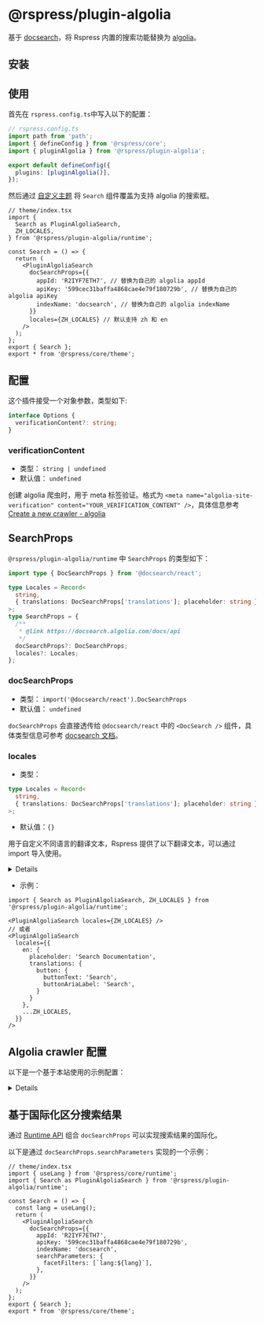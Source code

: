 # @rspress/plugin-algolia <SourceCode href="https://github.com/web-infra-dev/rspress/tree/main/packages/plugin-algolia" />


基于 [docsearch](https://docsearch.algolia.com)，将 Rspress 内置的搜索功能替换为 [algolia](https://www.algolia.com/)。

## 安装


<PackageManagerTabs command="add @rspress/plugin-algolia -D" />

## 使用

首先在 `rspress.config.ts`中写入以下的配置：

```ts
// rspress.config.ts
import path from 'path';
import { defineConfig } from '@rspress/core';
import { pluginAlgolia } from '@rspress/plugin-algolia';

export default defineConfig({
  plugins: [pluginAlgolia()],
});
```

然后通过 [自定义主题](/ui/custom-theme) 将 `Search` 组件覆盖为支持 algolia 的搜索框。

```tsx
// theme/index.tsx
import {
  Search as PluginAlgoliaSearch,
  ZH_LOCALES,
} from '@rspress/plugin-algolia/runtime';

const Search = () => {
  return (
    <PluginAlgoliaSearch
      docSearchProps={{
        appId: 'R2IYF7ETH7', // 替换为自己的 algolia appId
        apiKey: '599cec31baffa4868cae4e79f180729b', // 替换为自己的 algolia apiKey
        indexName: 'docsearch', // 替换为自己的 algolia indexName
      }}
      locales={ZH_LOCALES} // 默认支持 zh 和 en
    />
  );
};
export { Search };
export * from '@rspress/core/theme';
```

## 配置

这个插件接受一个对象参数，类型如下:

```ts
interface Options {
  verificationContent?: string;
}
```

### verificationContent

- 类型： `string | undefined`
- 默认值： `undefined`

创建 algolia 爬虫时，用于 meta 标签验证。格式为 `<meta name="algolia-site-verification" content="YOUR_VERIFICATION_CONTENT" />`，具体信息参考 [Create a new crawler - algolia](https://www.algolia.com/doc/tools/crawler/getting-started/create-crawler/#dns)

## SearchProps

`@rspress/plugin-algolia/runtime` 中 `SearchProps` 的类型如下：

```ts
import type { DocSearchProps } from '@docsearch/react';

type Locales = Record<
  string,
  { translations: DocSearchProps['translations']; placeholder: string }
>;
type SearchProps = {
  /**
   * @link https://docsearch.algolia.com/docs/api
   */
  docSearchProps?: DocSearchProps;
  locales?: Locales;
};
```

### docSearchProps

- 类型： `import('@docsearch/react').DocSearchProps`
- 默认值： `undefined`

`docSearchProps` 会直接透传给 `@docsearch/react` 中的 `<DocSearch />` 组件，具体类型信息可参考 [docsearch 文档](https://docsearch.algolia.com/docs/api)。

### locales

- 类型：

```ts
type Locales = Record<
  string,
  { translations: DocSearchProps['translations']; placeholder: string }
>;
```

- 默认值：`{}`

用于自定义不同语言的翻译文本，Rspress 提供了以下翻译文本，可以通过 import 导入使用。

<details>

```ts
export const ZH_LOCALES: Locales = {
  zh: {
    placeholder: '搜索文档',
    translations: {
      button: {
        buttonText: '搜索',
        buttonAriaLabel: '搜索',
      },
      modal: {
        searchBox: {
          clearButtonTitle: '清除查询条件',
          clearButtonAriaLabel: '清除查询条件',
          closeButtonText: '取消',
          closeButtonAriaLabel: '取消',
        },
        startScreen: {
          recentSearchesTitle: '搜索历史',
          noRecentSearchesText: '没有搜索历史',
          saveRecentSearchButtonTitle: '保存至搜索历史',
          removeRecentSearchButtonTitle: '从搜索历史中移除',
          favoriteSearchesTitle: '收藏',
          removeFavoriteSearchButtonTitle: '从收藏中移除',
        },
        errorScreen: {
          titleText: '无法获取结果',
          helpText: '你可能需要检查你的网络连接',
        },
        footer: {
          selectText: '选择',
          navigateText: '切换',
          closeText: '关闭',
          poweredByText: '搜索提供者',
        },
        noResultsScreen: {
          noResultsText: '无法找到相关结果',
          suggestedQueryText: '你可以尝试查询',
          reportMissingResultsText: '你认为该查询应该有结果？',
          reportMissingResultsLinkText: '点击反馈',
        },
      },
    },
  },
} as const;
```

</details>

- 示例：

```tsx
import { Search as PluginAlgoliaSearch, ZH_LOCALES } from '@rspress/plugin-algolia/runtime';

<PluginAlgoliaSearch locales={ZH_LOCALES} />
// 或者
<PluginAlgoliaSearch
  locales={{
    en: {
      placeholder: 'Search Documentation',
      translations: {
        button: {
          buttonText: 'Search',
          buttonAriaLabel: 'Search',
        }
      }
    },
    ...ZH_LOCALES,
  }}
/>
```

## Algolia crawler 配置

以下是一个基于本站使用的示例配置：

<details>

```tsx
new Crawler({
  appId: 'YOUR_APP_ID',
  apiKey: 'YOUR_API_KEY',
  rateLimit: 8,
  maxDepth: 10,
  startUrls: ['https://rspress.rs'],
  sitemaps: ['https://rspress.rs/sitemap.xml'],
  discoveryPatterns: ['https://rspress.rs/**'],
  actions: [
    {
      indexName: 'doc_search_rspress_pages',
      pathsToMatch: ['https://rspress.rs/**'],
      recordExtractor: ({ $, helpers }) => {
        const lvl0 =
          $('.rspress-nav-menu-item.rspress-nav-menu-item-active')
            .first()
            .text() || 'Documentation';

        return helpers.docsearch({
          recordProps: {
            lvl0: {
              selectors: '',
              defaultValue: lvl0,
            },
            lvl1: '.rspress-doc h1',
            lvl2: '.rspress-doc h2',
            lvl3: '.rspress-doc h3',
            lvl4: '.rspress-doc h4',
            lvl5: '.rspress-doc h5',
            lvl6: '.rspress-doc pre > code', // 如果要搜索到代码块中的内容，增加这一行
            content: '.rspress-doc p, .rspress-doc li',
          },
          indexHeadings: true,
          aggregateContent: true,
          recordVersion: 'v3',
        });
      },
    },
  ],
  initialIndexSettings: {
    doc_search_rspress_pages: {
      attributesForFaceting: ['type', 'lang'],
      attributesToRetrieve: [
        'hierarchy',
        'content',
        'anchor',
        'url',
        'url_without_anchor',
        'type',
      ],
      attributesToHighlight: ['hierarchy', 'content'],
      attributesToSnippet: ['content:10'],
      camelCaseAttributes: ['hierarchy', 'content'],
      searchableAttributes: [
        'unordered(hierarchy.lvl0)',
        'unordered(hierarchy.lvl1)',
        'unordered(hierarchy.lvl2)',
        'unordered(hierarchy.lvl3)',
        'unordered(hierarchy.lvl4)',
        'unordered(hierarchy.lvl5)',
        'unordered(hierarchy.lvl6)',
        'content',
      ],
      distinct: true,
      attributeForDistinct: 'url',
      customRanking: [
        'desc(weight.pageRank)',
        'desc(weight.level)',
        'asc(weight.position)',
      ],
      ranking: [
        'words',
        'filters',
        'typo',
        'attribute',
        'proximity',
        'exact',
        'custom',
      ],
      highlightPreTag: '<span class="algolia-docsearch-suggestion--highlight">',
      highlightPostTag: '</span>',
      minWordSizefor1Typo: 3,
      minWordSizefor2Typos: 7,
      allowTyposOnNumericTokens: false,
      minProximity: 1,
      ignorePlurals: true,
      advancedSyntax: true,
      attributeCriteriaComputedByMinProximity: true,
      removeWordsIfNoResults: 'allOptional',
    },
  },
});
```

</details>

## 基于国际化区分搜索结果

通过 [Runtime API](/api/client-api/api-runtime) 组合 `docSearchProps` 可以实现搜索结果的国际化。

以下是通过 `docSearchProps.searchParameters` 实现的一个示例：

```tsx
// theme/index.tsx
import { useLang } from '@rspress/core/runtime';
import { Search as PluginAlgoliaSearch } from '@rspress/plugin-algolia/runtime';

const Search = () => {
  const lang = useLang();
  return (
    <PluginAlgoliaSearch
      docSearchProps={{
        appId: 'R2IYF7ETH7',
        apiKey: '599cec31baffa4868cae4e79f180729b',
        indexName: 'docsearch',
        searchParameters: {
          facetFilters: [`lang:${lang}`],
        },
      }}
    />
  );
};
export { Search };
export * from '@rspress/core/theme';
```
